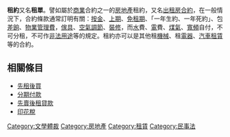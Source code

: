 '''租約'''又名'''租單'''。譬如屬於[[商業|商業]]合約之一的[[房地產|房地產]]租約，又名[[出租房|出租房]][[合約|合約]]，在一般情況下，合約條款通常訂明有關：[[按金|按金]]、[[上期|上期]]、[[免租期|免租期]]、「一年生約、一年死約」、包[[差餉|差餉]]、[[物業管理費|物業管理費]]，[[傢具|傢具]]、[[空氣調節|空氣調節]]、[[裝修|裝修]]，而[[水|水]]費、[[電|電]]費、[[煤氣|煤氣]]、[[寬頻|寬頻]]自付，不可分租，不可作[[賣淫|非法用途]]等的規定。租約亦可以是其他租[[機械|機械]]、租[[電器|電器]]、[[汽車租賃|汽車租賃]]等的合約。

== 相關條目 ==
* [[先租後買|先租後買]] 
* [[分期付款|分期付款]] 
* [[先賣後租|先賣後租]][[貸款|貸款]]
* [[印花稅|印花稅]]

[[Category:文學體裁|Category:文學體裁]]
[[Category:房地產|Category:房地產]]
[[Category:租賃|Category:租賃]]
[[Category:民事法|Category:民事法]]